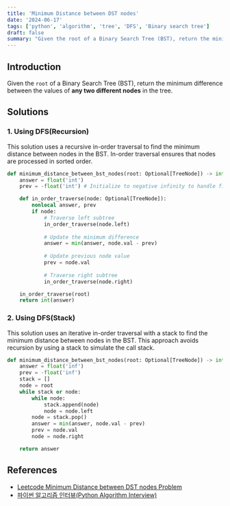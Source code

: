```yaml
---
title: 'Minimum Distance between DST nodes'
date: '2024-06-17'
tags: ['python', 'algorithm', 'tree', 'DFS', 'Binary search tree']
draft: false
summary: "Given the root of a Binary Search Tree (BST), return the minimum difference between the values of any two different nodes in the tree."
---
```


## Introduction
Given the `root` of a Binary Search Tree (BST), return the minimum difference between the values of **any two different nodes** in the tree.

## Solutions
### 1. Using DFS(Recursion)
This solution uses a recursive in-order traversal to find the minimum distance between nodes in the BST. 
In-order traversal ensures that nodes are processed in sorted order.
```python:main.py
def minimum_distance_between_bst_nodes(root: Optional[TreeNode]) -> int:
    answer = float('int')
    prev = -float('int') # Initialize to negative infinity to handle first node comparison

    def in_order_traverse(node: Optional[TreeNode]):
        nonlocal answer, prev
        if node:
            # Traverse left subtree
            in_order_traverse(node.left)
            
            # Update the minimum difference
            answer = min(answer, node.val - prev)
            
            # Update previous node value
            prev = node.val
            
            # Traverse right subtree
            in_order_traverse(node.right)

    in_order_traverse(root)
    return int(answer)
```

### 2. Using DFS(Stack)
This solution uses an iterative in-order traversal with a stack to find the minimum distance between nodes in the BST. 
This approach avoids recursion by using a stack to simulate the call stack.
```python:main.py
def minimum_distance_between_bst_nodes(root: Optional[TreeNode]) -> int:
    answer = float('inf')
    prev = -float('inf')
    stack = []
    node = root
    while stack or node:
        while node:
            stack.append(node)
            node = node.left
        node = stack.pop()
        answer = min(answer, node.val - prev)
        prev = node.val
        node = node.right

    return answer
```


## References

- [Leetcode Minimum Distance between DST nodes Problem](https://leetcode.com/problems/minimum-distance-between-dst-nodes)
- [파이썬 알고리즘 인터뷰(Python Algorithm Interview)](https://www.aladin.co.kr/shop/wproduct.aspx?ItemId=245495826)
